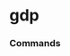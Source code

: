 # gdp


### Commands
<ul className='grid grid-cols-1 md:grid-cols-2 lg:grid-cols-3 xl:grid-cols-4 gap-4 -ml-6'>
<ReferenceCard
    title="NOMINAL"
    description="Nominal GDP Data."
    url="gdp/nominal"
    command
/><ReferenceCard
    title="FORECAST"
    description="Forecasted GDP Data."
    url="gdp/forecast"
    command
/><ReferenceCard
    title="REAL"
    description="Real GDP Data."
    url="gdp/real"
    command
/>
</ul>

